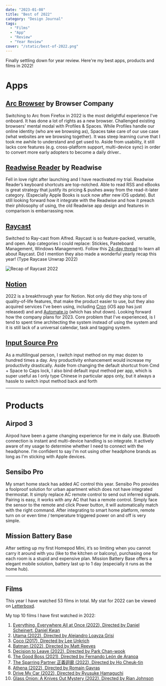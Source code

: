 ```yaml
---
date: "2023-01-08"
title: "Best of 2022"
category: "Design Journal"
tags:
  - "Films"
  - "App"
  - "Review"
  - "Year Review"
cover: "/static/best-of-2022.png"
---
```


Finally settling down for year review. Here're my best apps, products and films in 2022!

# Apps

## [Arc Browser](https://arc.net/) by Browser Company

Switching to Arc from Firefox in 2022 is the most delightful experience I've onboard. It has done a lot of rights as a new browser. Challenged existing browsers' mental modal with Profiles & Spaces. While Profiles handle our online identity (who are we browsing as), Spaces take care of our use case (what websites are we browsing together). It was steep learning curve that I took me awhile to understand and get used to. Aside from usability, it still lacks core features (e.g. cross-platform support, multi-device sync) in order to convert more early adopters to become a daily driver..

## [Readwise Reader](https://read.readwise.io/) by Readwise

Fell in love right after launching and I have reactivated my trial. Readwise Reader’s keyboard shortcuts are top-notched. Able to read RSS and eBooks is great strategy that justify its pricing & pushes away from the read-it-later category. (Especially Apple Books is suck now after new iOS update). But still looking forward how it integrate with the Readwise and how it preach their philosophy of using, the old Readwise app design and features in comparison is embarrassing now.

## [Raycast](https://www.raycast.com/)

Switched to Ray-cast from Alfred. Raycast is so feature-packed, versatile, and open. App categories I could replace: Stickies, Pasteboard Management, Windows Management). Follow this [24-day thread](https://twitter.com/raycastapp/status/1605981287868534784) to learn all about Raycast. Did I mention they also made a wonderful yearly recap this year! (Type Raycase Unwrap 2022)

![Recap of Raycast 2022](/static/raycast-2022.png)

## [Notion](https://www.notion.so/)

2022 is a breakthrough year for Notion. Not only did they ship tons of quality-of-life features, that make the product easier to use, but they also acquired services I've been using, including [Cron](https://cron.com/) (iOS app has just released) and and [Automate.io](http://Automate.io) (which has shut down). Looking forward how the company plans for 2023. Core problem that I've experienced, is I tend to spent time architecting the system instead of using the system and it is still lack of a universal calendar, task and tagging system.

## [Input Source Pro](https://inputsource.pro/)

As a multilingual person, I switch input method on my mac dozen to hundred times a day. Any productivity enhancement would increase my productivity drastically. Aside from changing the default shortcut from Cmd + Space to Caps lock, I also bind default input method per app, which is super useful as I only type Chinese in particular apps only, but it always a hassle to switch input method back and forth

---

# Products

## Airpod 3

Airpod have been a game changing experience for me in daily use. Blutooth connection is instant and multi-device handling is so integrate. It actively aware of my usage to determine whether I need to connect with the headphone. I'm confident to say I'm not using other headphone brands as long as I'm sticking with Apple devices.

## Sensibo Pro

My smart home stack has added AC control this year. Sensibo Pro provides a foolproof solution for urban apartment which does not have integrated thermostat. It simply replace AC remote control to send out inferred signals. Pairing is easy, it works with any AC that has a remote control. Simply face the sensor to the remote and click Power button, it will automatically match with the right command. After integrating to smart home platform, remote turn on or even time / temperature triggered power on and off is very simple.

## Mission Battery Base

After setting up my first Homepod Mini, it’s so limiting when you cannot carry it around with you (like to the kitchen or balcony), purchasing one for each room is a stupid and expensive plan. Mission Battery Base offers a elegant mobile solution, battery last up to 1 day (especially it runs as the home hub).

---

## Films

This year I have watched 53 films in total. My stat for 2022 can be viewed on [Letterboxd](https://letterboxd.com/samuelisme/year/2022/).

My top 10 films I have first watched in 2022:
1. [Everything, Everywhere All at Once (2022), Directed by Daniel Scheinert, Daniel Kwan](https://letterboxd.com/film/everything-everywhere-all-at-once/)
2. [Utama (2022), Directed by Alejandro Loayza Grisi](https://letterboxd.com/film/utama/)
3. [Coco (2017), Directed by Lee Unkrich](https://letterboxd.com/film/coco-2017/)
4. [Batman (2022), Directed by Matt Reeves](https://letterboxd.com/film/the-batman/)
5. [Decision to Leave (2022), Directed by Park Chan-wook](https://letterboxd.com/film/decision-to-leave/)
6. [The Good Boss (2021), Directed by Fernando León de Aranoa](https://letterboxd.com/film/the-good-boss/)
7. [The Sparring Partner 正義迴廊 (2022), Directed by Ho Cheuk-tin](https://letterboxd.com/film/the-sparring-partner/)
8. [Athena (2022), Directed by Romain Gavras](https://letterboxd.com/film/athena-2022-1/)
9. [Drive My Car (2022), Directed by Ryusuke Hamaguchi](https://letterboxd.com/film/drive-my-car/)
10. [Glass Onion: A Knives Out Mystery (2022), Directed by Rian Johnson](https://letterboxd.com/film/glass-onion-a-knives-out-mystery/)